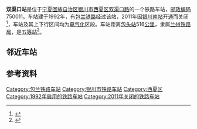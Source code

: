 {{noteTA
|1=zh-cn:始发车次; zh-hk:列車班次;
|2=zh-cn:车次; zh-hk:班次;
}}
{{Infobox China railway station 
|车站名称 = 双渠口站
|车站名称拼音 = Shuangqukou
|英文名称 = Shuangqukou Railway Station
|车站地址 = [[宁夏回族自治区|宁夏回族自治区]][[银川市|银川市]][[西夏区|西夏区]]
|坐标 = {{coord|38|26|41.19|N|106|8|33.38|E|display=inline,title}}
|归属 = [[兰州铁路局|兰州铁路局]]
|始建时间 = 1992年
|撤销年份 = 2011年
|车站等级 = [[五等站_(中铁)|五等站]]
|线路 = [[包兰铁路|包兰铁路]]
|使用状态 = 已撤销
}}
'''双渠口站'''是位于[[宁夏回族自治区|宁夏回族自治区]][[银川市|银川市]][[西夏区|西夏区]][[双渠口路|双渠口路]]的一个铁路车站，[[邮政编码|邮政编码]]750011。车站建于1992年，有[[包兰铁路|包兰铁路]]经过该站，2011年因[[银川南站|银川南站]]开通而关闭<ref>{{cite news|url=http://www.cr21g.com.cn/html/4045/4045.html|title=双渠口车站关闭工程顺利完成|publisher=中铁二十一局集团有限公司|date=2011-01-29|accessdate=2015-12-22|archive-date=2015-12-22|archive-url=https://web.archive.org/web/20151222210348/http://www.cr21g.com.cn/html/4045/4045.html|dead-url=no}}</ref>，车站及其上下行区间均为[[电气化|电气化]]区段。车站距离[[包头站|包头站]]516[[公里|公里]]，隶属[[兰州铁路局|兰州铁路局]]，是[[五等站_(中铁)|五等站]]<ref>{{Cite book|title=中国铁路站名词典|last=[[孙本祥|孙本祥]]主编|first=|publisher=北京：[[中国铁道出版社|中国铁道出版社]]|year=2003.04|isbn=7-113-03941-3|location=|pages=618-622}}</ref>。

== 邻近车站 ==
{{start rail box|[[File:China_Railways.svg|16px]] [[中国铁路|中国铁路]]}}
{{s-inop|[[银川站|银川站]]|{{站|包头}}方向}}
{{s-line|[[包兰铁路|包兰铁路]]<br />← 6km 双渠口站 5km →}}
{{s-inop|[[平吉堡站|平吉堡站]]|{{站|兰州}}方向}}
{{end box}}

==参考资料==
{{reflist}}

{{包兰铁路}}
{{铁路车站小作品}}
{{宁夏小作品}}

[[Category:包兰铁路车站|Category:包兰铁路车站]]
[[Category:银川市铁路车站|Category:银川市铁路车站]]
[[Category:西夏区|Category:西夏区]]
[[Category:1992年启用的铁路车站|Category:1992年启用的铁路车站]]
[[Category:2011年关闭的铁路车站|Category:2011年关闭的铁路车站]]